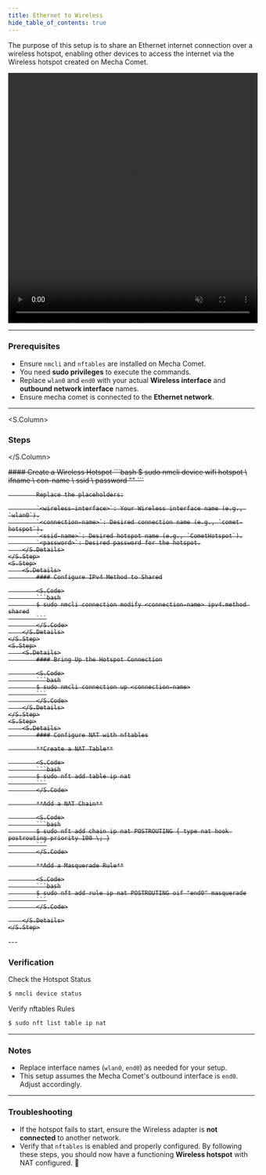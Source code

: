 ```yaml
---
title: Ethernet to Wireless 
hide_table_of_contents: true
---
```


The purpose of this setup is to share an Ethernet internet connection over a wireless hotspot, enabling other devices to access the internet via the Wireless hotspot created on Mecha Comet.

<div style={{ display: 'flex', justifyContent: 'center', alignItems: 'center', margin: '20px 0', width: '100%' }}>

<video controls autoPlay loop muted width="510" height="510">

<source src="https://web-assets.mecha.so/developers-v1/peripherals/wireless/ethernet-to-wireless.mp4" type="video/mp4" />

Your browser does not support the video tag.

</video>

</div>

---

### Prerequisites

- Ensure `nmcli` and `nftables` are installed on Mecha Comet.
- You need **sudo privileges** to execute the commands.
- Replace `wlan0` and `end0` with your actual **Wireless interface** and **outbound network interface** names.
- Ensure mecha comet is connected to the **Ethernet network**.

---

<S.Column>
  ### Steps
</S.Column>

<S>
    <S.Step>
        <S.Details>
            #### Create a Wireless Hotspot
            <S.Code>
            ```bash
            $ sudo nmcli device wifi hotspot \
              ifname <wireless-interface> \
              con-name <connection-name> \
              ssid <ssid-name> \
              password "<password>"
            ```
            </S.Code>
            
            Replace the placeholders:

            `<wireless-interface>`: Your Wireless interface name (e.g., `wlan0`).
            `<connection-name>`: Desired connection name (e.g., `comet-hotspot`).
            `<ssid-name>`: Desired hotspot name (e.g., `CometHotspot`).
            `<password>`: Desired password for the hotspot.
        </S.Details>
    </S.Step>
    <S.Step>
        <S.Details>
            #### Configure IPv4 Method to Shared

            <S.Code>
            ```bash
            $ sudo nmcli connection modify <connection-name> ipv4.method shared
            ```
            </S.Code>
        </S.Details>
    </S.Step>
    <S.Step>
        <S.Details>
            #### Bring Up the Hotspot Connection

            <S.Code>
            ```bash
            $ sudo nmcli connection up <connection-name>
            ```
            </S.Code>
        </S.Details>
    </S.Step>
    <S.Step>
        <S.Details>
            #### Configure NAT with nftables

            **Create a NAT Table**

            <S.Code>
            ```bash
            $ sudo nft add table ip nat
            ```
            </S.Code>

            **Add a NAT Chain**

            <S.Code>
            ```bash
            $ sudo nft add chain ip nat POSTROUTING { type nat hook postrouting priority 100 \; }
            ```
            </S.Code>

            **Add a Masquerade Rule**

            <S.Code>
            ```bash
            $ sudo nft add rule ip nat POSTROUTING oif "end0" masquerade
            ```
            </S.Code>

        </S.Details>
    </S.Step>
</S>
---

### Verification

Check the Hotspot Status

```bash
$ nmcli device status
```

Verify nftables Rules

```bash
$ sudo nft list table ip nat
```

---

### Notes

- Replace interface names (`wlan0`, `end0`) as needed for your setup.
- This setup assumes the Mecha Comet's outbound interface is `end0`. Adjust accordingly.

---

### Troubleshooting

- If the hotspot fails to start, ensure the Wireless adapter is **not connected** to another network.
- Verify that `nftables` is enabled and properly configured.
By following these steps, you should now have a functioning **Wireless hotspot** with NAT configured. 🎉
